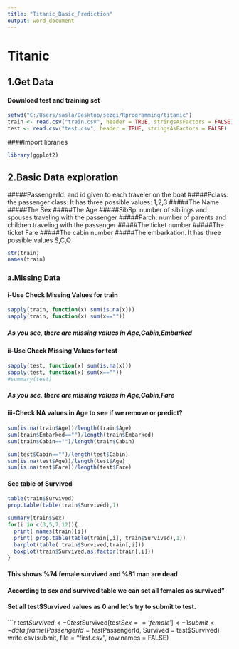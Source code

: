 ```yaml
---
title: "Titanic_Basic_Prediction"
output: word_document
---
```

# Titanic
## 1.Get Data
####  Download test and training set 

```r
setwd("C:/Users/sasla/Desktop/sezgi/Rprogramming/titanic")
train <- read.csv("train.csv", header = TRUE, stringsAsFactors = FALSE)
test <- read.csv("test.csv", header = TRUE, stringsAsFactors = FALSE)
```

####Import libraries
```r
library(ggplot2)
```

## 2.Basic Data exploration
#####PassengerId: and id given to each traveler on the boat
#####Pclass: the passenger class. It has three possible values: 1,2,3
#####The Name
#####The Sex
#####The Age
#####SibSp: number of siblings and spouses traveling with the passenger
#####Parch: number of parents and children traveling with the passenger
#####The ticket number
#####The ticket Fare
#####The cabin number
#####The embarkation. It has three possible values S,C,Q

```r
str(train)
names(train)
```

### a.Missing Data 

#### i-Use Check Missing Values for train
```r
sapply(train, function(x) sum(is.na(x)))
sapply(train, function(x) sum(x==""))
```
##### As you see, there are missing values in Age,Cabin,Embarked

#### ii-Use Check Missing Values for test
```r
sapply(test, function(x) sum(is.na(x)))
sapply(test, function(x) sum(x==""))
#summary(test)
```
##### As you see, there are missing values in Age,Cabin,Fare

#### iii-Check NA values in Age to see if we remove or predict?
```r
sum(is.na(train$Age))/length(train$Age)
sum(train$Embarked=="")/length(train$Embarked)
sum(train$Cabin=="")/length(train$Cabin)

sum(test$Cabin=="")/length(test$Cabin)
sum(is.na(test$Age))/length(test$Age)
sum(is.na(test$Fare))/length(test$Fare)

```


#### See table of Survived
```r
table(train$Survived)
prop.table(table(train$Survived),1)
```

```r
summary(train$Sex)
for(i in c(3,5,7,12)){
  print( names(train)[i])
  print( prop.table(table(train[,i], train$Survived),1))
  barplot(table( train$Survived,train[,i]))
  boxplot(train$Survived,as.factor(train[,i]))
}
```

#### This shows %74 female survived and %81 man are dead 
#### According to sex and survived table we can set all females as survived"
#### Set all test$Survived values as 0 and let's try to submit to test.

```r
test$Survived <- 0
test$Survived[test$Sex == 'female'] <- 1
submit <- data.frame(PassengerId = test$PassengerId, Survived = test$Survived)
write.csv(submit, file = "first.csv", row.names = FALSE)